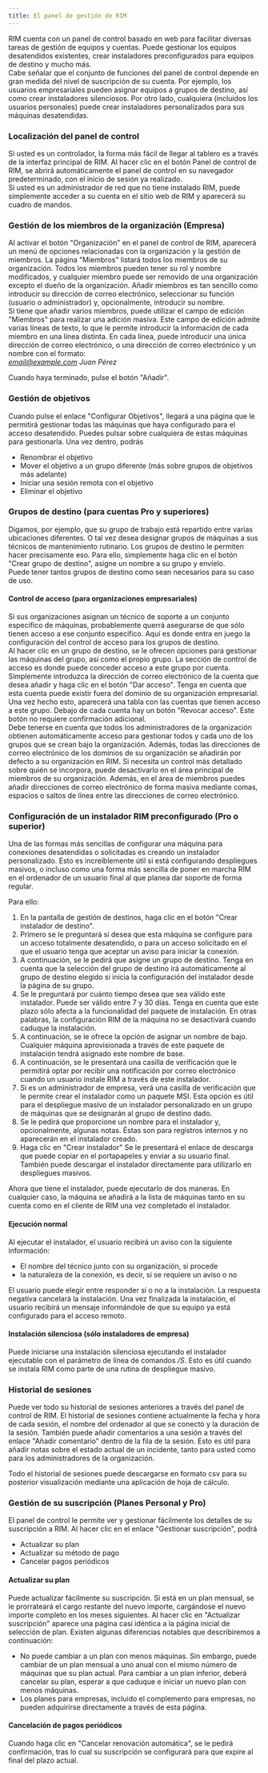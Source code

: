 ```yaml
---
title: El panel de gestión de RIM
---
```



RIM cuenta con un panel de control basado en web para facilitar diversas tareas de gestión de equipos y cuentas. Puede gestionar los equipos desatendidos existentes, crear instaladores preconfigurados para equipos de destino y mucho más.  
Cabe señalar que el conjunto de funciones del panel de control depende en gran medida del nivel de suscripción de su cuenta. Por ejemplo, los usuarios empresariales pueden asignar equipos a grupos de destino, así como crear instaladores silenciosos. Por otro lado, cualquiera (incluidos los usuarios personales) puede crear instaladores personalizados para sus máquinas desatendidas.

### Localización del panel de control

Si usted es un controlador, la forma más fácil de llegar al tablero es a través de la interfaz principal de RIM. Al hacer clic en el botón Panel de control de RIM, se abrirá automáticamente el panel de control en su navegador predeterminado, con el inicio de sesión ya realizado.  
Si usted es un administrador de red que no tiene instalado RIM, puede simplemente acceder a su cuenta en el sitio web de RIM y aparecerá su cuadro de mandos.

### Gestión de los miembros de la organización (Empresa)

Al activar el botón "Organización" en el panel de control de RIM, aparecerá un menú de opciones relacionadas con la organización y la gestión de miembros. La página "Miembros" listará todos los miembros de su organización. Todos los miembros pueden tener su rol y nombre modificados, y cualquier miembro puede ser removido de una organización excepto el dueño de la organización. Añadir miembros es tan sencillo como introducir su dirección de correo electrónico, seleccionar su función (usuario o administrador) y, opcionalmente, introducir su nombre.  
Si tiene que añadir varios miembros, puede utilizar el campo de edición "Miembros" para realizar una adición masiva. Este campo de edición admite varias líneas de texto, lo que le permite introducir la información de cada miembro en una línea distinta. En cada línea, puede introducir una única dirección de correo electrónico, o una dirección de correo electrónico y un nombre con el formato:  
*email@example.com Juan Pérez*

Cuando haya terminado, pulse el botón "Añadir". 


### Gestión de objetivos

Cuando pulse el enlace "Configurar Objetivos", llegará a una página que le permitirá gestionar todas las máquinas que haya configurado para el acceso desatendido. Puedes pulsar sobre cualquiera de estas máquinas para gestionarla. Una vez dentro, podrás
* Renombrar el objetivo
* Mover el objetivo a un grupo diferente (más sobre grupos de objetivos más adelante)
* Iniciar una sesión remota con el objetivo
* Eliminar el objetivo

### Grupos de destino (para cuentas Pro y superiores)

Digamos, por ejemplo, que su grupo de trabajo está repartido entre varias ubicaciones diferentes. O tal vez desea designar grupos de máquinas a sus técnicos de mantenimiento rutinario. Los grupos de destino le permiten hacer precisamente eso. Para ello, simplemente haga clic en el botón "Crear grupo de destino", asigne un nombre a su grupo y envíelo.  
Puede tener tantos grupos de destino como sean necesarios para su caso de uso. 

#### Control de acceso (para organizaciones empresariales)

Si sus organizaciones asignan un técnico de soporte a un conjunto específico de máquinas, probablemente querrá asegurarse de que sólo tienen acceso a ese conjunto específico. Aquí es donde entra en juego la configuración del control de acceso para los grupos de destino.  
Al hacer clic en un grupo de destino, se le ofrecen opciones para gestionar las máquinas del grupo, así como el propio grupo. La sección de control de acceso es donde puede conceder acceso a este grupo por cuenta. Simplemente introduzca la dirección de correo electrónico de la cuenta que desea añadir y haga clic en el botón "Dar acceso". Tenga en cuenta que esta cuenta puede existir fuera del dominio de su organización empresarial.  
Una vez hecho esto, aparecerá una tabla con las cuentas que tienen acceso a este grupo. Debajo de cada cuenta hay un botón "Revocar acceso". Este botón no requiere confirmación adicional.  
Debe tenerse en cuenta que todos los administradores de la organización obtienen automáticamente acceso para gestionar todos y cada uno de los grupos que se crean bajo la organización. Además, todas las direcciones de correo electrónico de los dominios de su organización se añadirán por defecto a su organización en RIM. Si necesita un control más detallado sobre quién se incorpora, puede desactivarlo en el área principal de miembros de su organización. Además, en el área de miembros puedes añadir direcciones de correo electrónico de forma masiva mediante comas, espacios o saltos de línea entre las direcciones de correo electrónico.

### Configuración de un instalador RIM preconfigurado (Pro o superior)

Una de las formas más sencillas de configurar una máquina para conexiones desatendidas o solicitadas es creando un instalador personalizado. Esto es increíblemente útil si está configurando despliegues masivos, o incluso como una forma más sencilla de poner en marcha RIM en el ordenador de un usuario final al que planea dar soporte de forma regular.

Para ello:
1. En la pantalla de gestión de destinos, haga clic en el botón "Crear instalador de destino".
1. Primero se le preguntará si desea que esta máquina se configure para un acceso totalmente desatendido, o para un acceso solicitado en el que el usuario tenga que aceptar un aviso para iniciar la conexión.
1. A continuación, se le pedirá que asigne un grupo de destino. Tenga en cuenta que la selección del grupo de destino irá automáticamente al grupo de destino elegido si inicia la configuración del instalador desde la página de su grupo.
1. Se le preguntará por cuánto tiempo desea que sea válido este instalador. Puede ser válido entre 7 y 30 días. Tenga en cuenta que este plazo sólo afecta a la funcionalidad del paquete de instalación. En otras palabras, la configuración RIM de la máquina no se desactivará cuando caduque la instalación.
1. A continuación, se le ofrece la opción de asignar un nombre de bajo. Cualquier máquina aprovisionada a través de este paquete de instalación tendrá asignado este nombre de base.
1. A continuación, se le presentará una casilla de verificación que le permitirá optar por recibir una notificación por correo electrónico cuando un usuario instale RIM a través de este instalador.
1. Si es un administrador de empresa, verá una casilla de verificación que le permite crear el instalador como un paquete MSI. Esta opción es útil para el despliegue masivo de un instalador personalizado en un grupo de máquinas que se designarán al grupo de destino dado.
1. Se le pedirá que proporcione un nombre para el instalador y, opcionalmente, algunas notas. Éstas son para registros internos y no aparecerán en el instalador creado.
1. Haga clic en "Crear instalador" Se le presentará el enlace de descarga que puede copiar en el portapapeles y enviar a su usuario final. También puede descargar el instalador directamente para utilizarlo en despliegues masivos.

Ahora que tiene el instalador, puede ejecutarlo de dos maneras. En cualquier caso, la máquina se añadirá a la lista de máquinas tanto en su cuenta como en el cliente de RIM una vez completado el instalador.

#### Ejecución normal

Al ejecutar el instalador, el usuario recibirá un aviso con la siguiente información:
* El nombre del técnico junto con su organización, si procede
* la naturaleza de la conexión, es decir, si se requiere un aviso o no

El usuario puede elegir entre responder sí o no a la instalación. La respuesta negativa cancelará la instalación. Una vez finalizada la instalación, el usuario recibirá un mensaje informándole de que su equipo ya está configurado para el acceso remoto.

#### Instalación silenciosa (sólo instaladores de empresa)

Puede iniciarse una instalación silenciosa ejecutando el instalador ejecutable con el parámetro de línea de comandos */S*. Esto es útil cuando se instala RIM como parte de una rutina de despliegue masivo.

### Historial de sesiones

Puede ver todo su historial de sesiones anteriores a través del panel de control de RIM. El historial de sesiones contiene actualmente la fecha y hora de cada sesión, el nombre del ordenador al que se conectó y la duración de la sesión. También puede añadir comentarios a una sesión a través del enlace "Añadir comentario" dentro de la fila de la sesión. Esto es útil para añadir notas sobre el estado actual de un incidente, tanto para usted como para los administradores de la organización.

Todo el historial de sesiones puede descargarse en formato csv para su posterior visualización mediante una aplicación de hoja de cálculo.

### Gestión de su suscripción (Planes Personal y Pro)

El panel de control le permite ver y gestionar fácilmente los detalles de su suscripción a RIM. Al hacer clic en el enlace "Gestionar suscripción", podrá
* Actualizar su plan
* Actualizar su método de pago
* Cancelar pagos periódicos

#### Actualizar su plan

Puede actualizar fácilmente su suscripción. Si está en un plan mensual, se le prorrateará el cargo restante del nuevo importe, cargándose el nuevo importe completo en los meses siguientes. Al hacer clic en "Actualizar suscripción" aparece una página casi idéntica a la página inicial de selección de plan. Existen algunas diferencias notables que describiremos a continuación:
* No puede cambiar a un plan con menos máquinas. Sin embargo, puede cambiar de un plan mensual a uno anual con el mismo número de máquinas que su plan actual. Para cambiar a un plan inferior, deberá cancelar su plan, esperar a que caduque e iniciar un nuevo plan con menos máquinas.
* Los planes para empresas, incluido el complemento para empresas, no pueden adquirirse directamente a través de esta página.

#### Cancelación de pagos periódicos

Cuando haga clic en "Cancelar renovación automática", se le pedirá confirmación, tras lo cual su suscripción se configurará para que expire al final del plazo actual.
